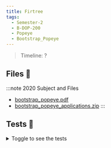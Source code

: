 ```yaml
---
title: Firtree
tags:
  - Semester-2
  - B-DOP-200
  - Popeye
  - Bootstrap_Popeye
---
```

> Timeline: ?


## Files 📂

:::note 2020 Subject and Files
- [bootstrap_popeye.pdf](https://github.com/Studio-17/Epitech-Subjects/raw/main/Semester-2/B-DOP-200/Popeye/Bootstrap_Popeye/bootstrap_popeye.pdf)
- [bootstrap_popeye_applications.zip](https://github.com/Studio-17/Epitech-Subjects/raw/main/Semester-2/B-DOP-200/Popeye/Bootstrap_Popeye/bootstrap_popeye_applications.zip)
:::

## Tests 🤖
<details>
  <summary>Toggle to see the tests</summary>
  <div>
Yo
  </div>
</details>

